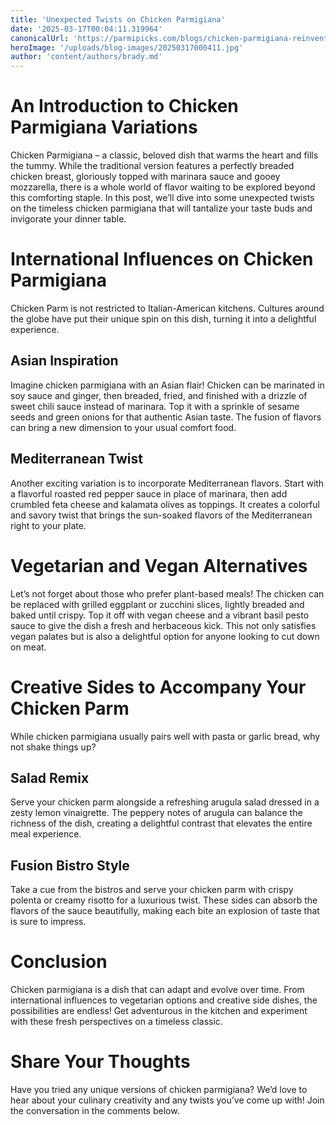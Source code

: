 ```yaml
---
title: 'Unexpected Twists on Chicken Parmigiana'
date: '2025-03-17T00:04:11.319964'
canonicalUrl: 'https://parmipicks.com/blogs/chicken-parmigiana-reinventions'
heroImage: '/uploads/blog-images/20250317000411.jpg'
author: 'content/authors/brady.md'
---
```


# An Introduction to Chicken Parmigiana Variations  
Chicken Parmigiana – a classic, beloved dish that warms the heart and fills the tummy. While the traditional version features a perfectly breaded chicken breast, gloriously topped with marinara sauce and gooey mozzarella, there is a whole world of flavor waiting to be explored beyond this comforting staple. In this post, we’ll dive into some unexpected twists on the timeless chicken parmigiana that will tantalize your taste buds and invigorate your dinner table. 

# International Influences on Chicken Parmigiana  
Chicken Parm is not restricted to Italian-American kitchens. Cultures around the globe have put their unique spin on this dish, turning it into a delightful experience. 

## Asian Inspiration  
Imagine chicken parmigiana with an Asian flair! Chicken can be marinated in soy sauce and ginger, then breaded, fried, and finished with a drizzle of sweet chili sauce instead of marinara. Top it with a sprinkle of sesame seeds and green onions for that authentic Asian taste. The fusion of flavors can bring a new dimension to your usual comfort food.  

## Mediterranean Twist  
Another exciting variation is to incorporate Mediterranean flavors. Start with a flavorful roasted red pepper sauce in place of marinara, then add crumbled feta cheese and kalamata olives as toppings. It creates a colorful and savory twist that brings the sun-soaked flavors of the Mediterranean right to your plate.  

# Vegetarian and Vegan Alternatives  
Let’s not forget about those who prefer plant-based meals! The chicken can be replaced with grilled eggplant or zucchini slices, lightly breaded and baked until crispy. Top it off with vegan cheese and a vibrant basil pesto sauce to give the dish a fresh and herbaceous kick. This not only satisfies vegan palates but is also a delightful option for anyone looking to cut down on meat.  

# Creative Sides to Accompany Your Chicken Parm  
While chicken parmigiana usually pairs well with pasta or garlic bread, why not shake things up?  

## Salad Remix  
Serve your chicken parm alongside a refreshing arugula salad dressed in a zesty lemon vinaigrette. The peppery notes of arugula can balance the richness of the dish, creating a delightful contrast that elevates the entire meal experience.  

## Fusion Bistro Style  
Take a cue from the bistros and serve your chicken parm with crispy polenta or creamy risotto for a luxurious twist. These sides can absorb the flavors of the sauce beautifully, making each bite an explosion of taste that is sure to impress.  

# Conclusion  
Chicken parmigiana is a dish that can adapt and evolve over time. From international influences to vegetarian options and creative side dishes, the possibilities are endless! Get adventurous in the kitchen and experiment with these fresh perspectives on a timeless classic.  

# Share Your Thoughts  
Have you tried any unique versions of chicken parmigiana? We’d love to hear about your culinary creativity and any twists you’ve come up with! Join the conversation in the comments below.
